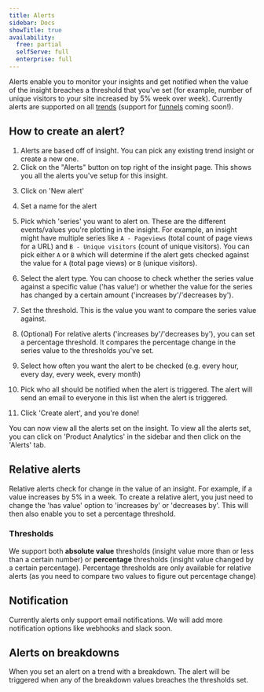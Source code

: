 ```yaml
---
title: Alerts
sidebar: Docs
showTitle: true
availability:
  free: partial
  selfServe: full
  enterprise: full
---
```



Alerts enable you to monitor your insights and get notified when the value of the insight breaches a threshold that you've set (for example, number of unique visitors to your site increased by 5% week over week).
Currently alerts are supported on all [trends](/docs/product-analytics/trends) (support for [funnels](/docs/product-analytics/funnels) coming soon!).


## How to create an alert?
1. Alerts are based off of insight. You can pick any existing trend insight or create a new one.
2. Click on the "Alerts" button on top right of the insight page. This shows you all the alerts you've setup for this insight.
<!-- screenshot of alerts button -->

3. Click on 'New alert'
<!-- screenshot of alert popup -->

4. Set a name for the alert
<!-- screenshot of alert edit modal with series picker open-->

5. Pick which 'series' you want to alert on. These are the different events/values you're plotting in the insight. 
    For example, an insight might have multiple series like `A - Pageviews` (total count of page views for a URL) and `B - Unique visitors` (count of unique visitors). 
    You can pick either `A` or `B` which will determine if the alert gets checked against the value for `A` (total page views) or `B` (unique visitors).

6. Select the alert type. You can choose to check whether the series value against a specific value ('has value') or whether the value for the series has changed by a certain amount ('increases by'/'decreases by').
<!-- screenshot of alert type picker -->

7. Set the threshold. This is the value you want to compare the series value against. 
<!-- screenshot setting threshold -->

8. (Optional) For relative alerts ('increases by'/'decreases by'), you can set a percentage threshold. It compares the percentage change in the series value to the thresholds you've set.
<!-- screenshot of percentage threshold -->

9. Select how often you want the alert to be checked (e.g. every hour, every day, every week, every month)

10. Pick who all should be notified when the alert is triggered. The alert will send an email to everyone in this list when the alert is triggered.

11. Click 'Create alert', and you're done! 

You can now view all the alerts set on the insight. 
To view all the alerts set, you can click on 'Product Analytics' in the sidebar and then click on the 'Alerts' tab.


## Relative alerts
Relative alerts check for change in the value of an insight.
For example, if a value increases by 5% in a week.
To create a relative alert, you just need to change the 'has value' option to 'increases by' or 'decreases by'.
This will then also enable you to set a percentage threshold.

<!-- screenshot of relative alert picker -->


### Thresholds
We support both **absolute value** thresholds (insight value more than or less than a certain number) or **percentage** thresholds (insight value changed by a certain percentage).
Percentage thresholds are only available for relative alerts (as you need to compare two values to figure out percentage change)
<!-- screenshot of percentage threshold -->


## Notification
Currently alerts only support email notifications. We will add more notification options like webhooks and slack soon.


## Alerts on breakdowns
When you set an alert on a trend with a breakdown. 
The alert will be triggered when any of the breakdown values breaches the thresholds set.

<!-- screenshot of alert with breakdown -->
